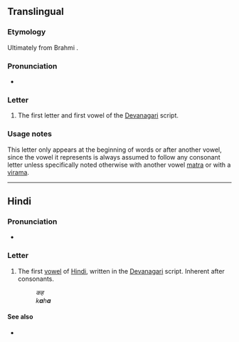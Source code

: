 {{character info/new}}
{{also|अं|अँ|अः|अ-}}
==Translingual==

===Etymology===
Ultimately from Brahmi {{l|mul|𑀅|sc=Brah|tr=a}}.

===Pronunciation===
* {{IPA|/ə/|lang=mul}}

===Letter===
{{mul-Deva|a}}

# The first letter and first vowel of the [[Devanagari]] script.

===Usage notes===
This letter only appears at the beginning of words or after another vowel, since the vowel it represents is always assumed to follow any consonant letter unless specifically noted otherwise with another vowel [[matra]] or with a [[virama]].

----

==Hindi==

===Pronunciation===
* {{IPA|/ə/|lang=hi}}

===Letter===
{{head|hi|letter}}

# The first [[vowel]] of [[Hindi]], written in the [[Devanagari]] script. Inherent after consonants.
#: ''कह''
#: ''k'''a'''h'''a'''''

====See also====
*{{list:Devanagari script letters/hi}}